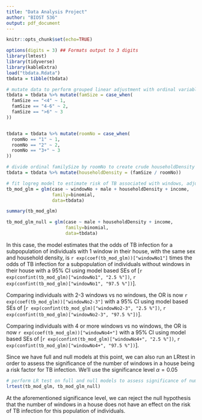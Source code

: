 ```yaml
---
title: "Data Analysis Project"
author: "BIOST 536"
output: pdf_document
---
```


```r
knitr::opts_chunk$set(echo=TRUE)

options(digits = 3) ## Formats output to 3 digits
library(lmtest)
library(tidyverse)
library(kableExtra)
load("tbdata.Rdata")
tbdata = tibble(tbdata)
```

```r
# mutate data to perform grouped linear adjustment with ordinal variables
tbdata = tbdata %>% mutate(famSize = case_when(
  famSize == "<4" ~ 1,
  famSize == "4-6" ~ 2,
  famSize == ">6" ~ 3
))


tbdata = tbdata %>% mutate(roomNo = case_when(
  roomNo == "1" ~ 1,
  roomNo == "2" ~ 2,
  roomNo == "3+" ~ 3
))

# divide ordinal familySize by roomNo to create crude householdDensity covariate
tbdata = tbdata %>% mutate(householdDensity = (famSize / roomNo))

# fit logreg model to estimate risk of TB associated with windows, adjusting for sex, household density, and income
tb_mod_glm = glm(case ~ windowNo + male + householdDensity + income,
                 family=binomial, 
                 data=tbdata)

summary(tb_mod_glm)

tb_mod_glm_null = glm(case ~ male + householdDensity + income,
                      family=binomial,
                      data=tbdata)
```

In this case, the model estimates that the odds of TB infection for a subpopulation of individuals with 1 window in their house, with the same sex and household density, is `r exp(coef(tb_mod_glm))["windowNo1"]` times the odds of TB infection for a subpopulation of individuals without windows in their house with a 95% CI using model based SEs of [`r exp(confint(tb_mod_glm)["windowNo1", "2.5 %"])`, `r exp(confint(tb_mod_glm)["windowNo1", "97.5 %"])`].

Comparing individuals with 2-3 windows vs no windows, the OR is now `r exp(coef(tb_mod_glm))["windowNo2-3"]` with a 95% CI using model based SEs of [`r exp(confint(tb_mod_glm)["windowNo2-3", "2.5 %"])`, `r exp(confint(tb_mod_glm)["windowNo2-3", "97.5 %"])`].

Comparing individuals with 4 or more windows vs no windows, the OR is now `r exp(coef(tb_mod_glm))["windowNo4+"]` with a 95% CI using model based SEs of [`r exp(confint(tb_mod_glm)["windowNo4+", "2.5 %"])`, `r exp(confint(tb_mod_glm)["windowNo4+", "97.5 %"])`].

Since we have full and null models at this point, we can also run an LRtest in order to assess the significance of the number of windows in a house being a risk factor for TB infection. We'll use the significance level $\alpha = 0.05$

```r
# perform LR test on full and null models to assess significance of numWindows
lrtest(tb_mod_glm, tb_mod_glm_null)
```

At the aforementioned significance level, we can reject the null hypothesis that the number of windows in a house does not have an effect on the risk of TB infection for this population of individuals.

